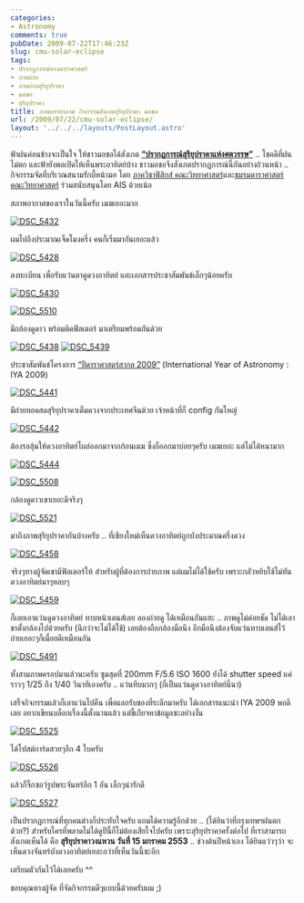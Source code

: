 ```yaml
---
categories:
- Astronomy
comments: true
pubDate: 2009-07-22T17:46:23Z
slug: cmu-solar-eclipse
tags:
- ปรากฏการณ์ทางดาราศาสตร์
- ภาพถ่าย
- ภาพถ่ายสุริยุปราคา
- มอชอ
- สุริยุปราคา
title: ภาพบรรยากาศ กิจกรรมสังเกตสุริยุปราคา มอชอ
url: /2009/07/22/cmu-solar-eclipse/
layout: '../../../layouts/PostLayout.astro'
---
```


ฟ้าฝนค่อนข้างจะเป็นใจ ให้ชาวมอชอได้สังเกต **[“ปรากฏการณ์สุริยุปราคาแห่งศตวรรษ”](https://armno.in.th/20090512/%E0%B8%AA%E0%B8%B8%E0%B8%A3%E0%B8%B4%E0%B8%A2%E0%B8%B8%E0%B8%9B%E0%B8%A3%E0%B8%B2%E0%B8%84%E0%B8%B2%E0%B9%80%E0%B8%95%E0%B9%87%E0%B8%A1%E0%B8%94%E0%B8%A7%E0%B8%87%E0%B9%81%E0%B8%AB%E0%B9%88%E0%B8%87)** .. โชคดีที่ฝนไม่ตก และฟ้ายังพอเปิดให้เห็นพระอาทิตย์บ้าง ชาวมอชอจึงสังเกตปรากฏการณ์นี้กันอย่างถ้วนหน้า .. กิจกรรมจัดที่บริเวณสนามรักบี้หน้ามอ โดย [ภาควิชาฟิสิกส์ คณะวิทยาศาสตร์](http://physics.science.cmu.ac.th/)และ[ชมรมดาราศาสตร์ คณะวิทยาศาสตร์](http://www.science.cmu.ac.th/observatory/astroclub/index.html) ร่วมสนับสนุนโดย AIS ด้วยเน้อ



สภาพอากาศของเราในวันนี้ครับ เมฆเยอะมาก



[![DSC_5432](https://armno.in.th/wp-content/uploads/5b6f7044d0f9_F08E/DSC_5432_thumb.jpg)](https://armno.in.th/wp-content/uploads/5b6f7044d0f9_F08E/DSC_5432.jpg)



ผมไปถึงประมาณเจ็ดโมงครึ่ง คนก็เริ่มมากันเยอะแล้ว



[![DSC_5428](https://armno.in.th/wp-content/uploads/5b6f7044d0f9_F08E/DSC_5428_thumb.jpg)](https://armno.in.th/wp-content/uploads/5b6f7044d0f9_F08E/DSC_5428.jpg)





ลงทะเบียน เพื่อรับแว่นตาดูดวงอาทิตย์ และเอกสารประชาสัมพันธ์เล็กๆน้อยครับ



[![DSC_5430](https://armno.in.th/wp-content/uploads/5b6f7044d0f9_F08E/DSC_5430_thumb.jpg)](https://armno.in.th/wp-content/uploads/5b6f7044d0f9_F08E/DSC_5430.jpg)



[![DSC_5510](https://armno.in.th/wp-content/uploads/5b6f7044d0f9_F08E/DSC_5510_thumb.jpg)](https://armno.in.th/wp-content/uploads/5b6f7044d0f9_F08E/DSC_5510.jpg)



มีกล้องดูดาว พร้อมติดฟิลเตอร์ มาเตรียมพร้อมกันด้วย



[![DSC_5438](https://armno.in.th/wp-content/uploads/5b6f7044d0f9_F08E/DSC_5438_thumb.jpg)](https://armno.in.th/wp-content/uploads/5b6f7044d0f9_F08E/DSC_5438.jpg) [![DSC_5439](https://armno.in.th/wp-content/uploads/5b6f7044d0f9_F08E/DSC_5439_thumb.jpg)](https://armno.in.th/wp-content/uploads/5b6f7044d0f9_F08E/DSC_5439.jpg)



ประชาสัมพันธ์โครงการ [“ปีดาราศาสตร์สากล 2009”](http://www.astronomy2009.org/) (International Year of Astronomy : IYA 2009)



[![DSC_5441](https://armno.in.th/wp-content/uploads/5b6f7044d0f9_F08E/DSC_5441_thumb.jpg)](https://armno.in.th/wp-content/uploads/5b6f7044d0f9_F08E/DSC_5441.jpg)



มีถ่ายทอดสดสุริยุปราคาเต็มดวงจากประเทศจีนด้วย เจ้าหน้าที่ก็ config กันใหญ่



[![DSC_5442](https://armno.in.th/wp-content/uploads/5b6f7044d0f9_F08E/DSC_5442_thumb.jpg)](https://armno.in.th/wp-content/uploads/5b6f7044d0f9_F08E/DSC_5442.jpg)



ต้องรอลุ้นให้ดวงอาทิตย์โผล่ออกมาจากก้อนเมฆ ซึ่งก็ออกมาบ่อยๆครับ เมฆเยอะ แต่ไม่ได้หนามาก



[![DSC_5444](https://armno.in.th/wp-content/uploads/5b6f7044d0f9_F08E/DSC_5444_thumb.jpg)](https://armno.in.th/wp-content/uploads/5b6f7044d0f9_F08E/DSC_5444.jpg)



[![DSC_5508](https://armno.in.th/wp-content/uploads/5b6f7044d0f9_F08E/DSC_5508_thumb.jpg)](https://armno.in.th/wp-content/uploads/5b6f7044d0f9_F08E/DSC_5508.jpg)



กล้องดูดาวเขาเยอะดีจริงๆ



[![DSC_5521](https://armno.in.th/wp-content/uploads/5b6f7044d0f9_F08E/DSC_5521_thumb.jpg)](https://armno.in.th/wp-content/uploads/5b6f7044d0f9_F08E/DSC_5521.jpg)



มาถึงภาพสุริยุปราคากันบ้างครับ .. ที่เชียงใหม่เห็นดวงอาทิตย์ถูกบังประมาณครึ่งดวง



[![DSC_5458](https://armno.in.th/wp-content/uploads/5b6f7044d0f9_F08E/DSC_5458_thumb.jpg)](https://armno.in.th/wp-content/uploads/5b6f7044d0f9_F08E/DSC_5458.jpg)



จริงๆทางผู้จัดเขามีฟิลเตอร์ให้ สำหรับผู้ที่ต้องการถ่ายภาพ แต่ผมไม่ได้ใช้ครับ เพราะกลัวหยิบใช้ไม่ทัน ดวงอาทิตย์มาๆหลบๆ



[![DSC_5459](https://armno.in.th/wp-content/uploads/5b6f7044d0f9_F08E/DSC_5459_thumb.jpg)](https://armno.in.th/wp-content/uploads/5b6f7044d0f9_F08E/DSC_5459.jpg)



ก็เลยเอาแว่นดูดวงอาทิตย์ ทาบหน้าเลนส์เลย ลองถ่ายดู ได้เหมือนกันแฮะ .. ภาพดูไม่ค่อยชัด ไม่ได้เอาขาตั้งกล้องไปด้วยครับ (นึกว่าจะไม่ได้ใช้) เลยต้องถือกล้องมือนึง อีกมือนึงต้องจับแว่นทาบเลนส์ไว้ ถ่ายเยอะๆก็เมื่อยดีเหมือนกัน



[![DSC_5491](https://armno.in.th/wp-content/uploads/5b6f7044d0f9_F08E/DSC_5491_thumb.jpg)](https://armno.in.th/wp-content/uploads/5b6f7044d0f9_F08E/DSC_5491.jpg)



ทั้งสามภาพครอปมาแล้วนะครับ ซูมสุดที่ 200mm F/5.6 ISO 1600 ยังได้ shutter speed แค่ราวๆ 1/25 ถึง 1/40 วินาทีเองครับ .. แว่นทึบมากๆ (ก็เป็นแว่นดูดวงอาทิตย์นี่นา)



เสร็จกิจกรรมแล้วก็เอาแว่นไปคืน เพื่อแลกรับของที่ระลึกมาครับ ได้เอกสารแนะนำ IYA 2009 พอดีเลย อยากเขียนบล็อกเรื่องนี้ตั้งนานแล้ว แต่ขี้เกียจหาข้อมูลซะอย่างงั้น



[![DSC_5525](https://armno.in.th/wp-content/uploads/5b6f7044d0f9_F08E/DSC_5525_thumb.jpg)](https://armno.in.th/wp-content/uploads/5b6f7044d0f9_F08E/DSC_5525.jpg)



ได้โปสต์การ์ดสวยๆอีก 4 ใบครับ



[![DSC_5526](https://armno.in.th/wp-content/uploads/5b6f7044d0f9_F08E/DSC_5526_thumb.jpg)](https://armno.in.th/wp-content/uploads/5b6f7044d0f9_F08E/DSC_5526.jpg)



แล้วก็จิ๊กซอว์รูปพระจันทร์อีก 1 อัน เล็กๆน่ารักดี



[![DSC_5527](https://armno.in.th/wp-content/uploads/5b6f7044d0f9_F08E/DSC_5527_thumb.jpg)](https://armno.in.th/wp-content/uploads/5b6f7044d0f9_F08E/DSC_5527.jpg)



เป็นปรากฏการณ์ที่ทุกคนต่างก็ประทับใจครับ แถมได้ความรู้อีกด้วย .. (ได้ยินว่าที่กรุงเทพฯฝนตกด้วย?) สำหรับใครที่พลาดไม่ได้ดูปีนี้ก็ไม่ต้องเสียใจไปครับ เพราะสุริยุปราคาครั้งต่อไป ที่เราสามารถสังเกตเห็นได้ คือ **สุริยุปราคาวงแหวน วันที่ 15 มกราคม 2553** .. ช่วงต้นปีหน้าเอง ได้ยินแว่วๆว่า จะเห็นดวงจันทร์บังดวงอาทิตย์เยอะกว่าที่เห็นวันนี้ซะอีก



เตรียมตัวกันไว้ได้เลยครับ ^^



ขอบคุณทางผู้จัด ที่จัดกิจกรรมดีๆแบบนี้ด้วยครับผม ;)
